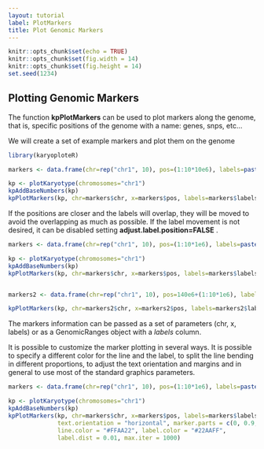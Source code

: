 ```yaml
---
layout: tutorial
label: PlotMarkers
title: Plot Genomic Markers
---
```



```r
knitr::opts_chunk$set(echo = TRUE)
knitr::opts_chunk$set(fig.width = 14)
knitr::opts_chunk$set(fig.height = 14)
set.seed(1234)
```

## Plotting Genomic Markers

The function **kpPlotMarkers** can be used to plot markers along the genome,
that is, specific positions of the genome with a name: genes, snps, etc...

We will create a set of example markers and plot them on the genome


```r

library(karyoploteR)

markers <- data.frame(chr=rep("chr1", 10), pos=(1:10*10e6), labels=paste0("Gene", 1:10))

kp <- plotKaryotype(chromosomes="chr1")
kpAddBaseNumbers(kp)
kpPlotMarkers(kp, chr=markers$chr, x=markers$pos, labels=markers$labels)


```

If the positions are closer and the labels will overlap, they will be moved to
avoid the overlapping as much as possible. If the label movement is not desired,
it can be disabled setting **adjust.label.position=FALSE** .


```r


markers <- data.frame(chr=rep("chr1", 10), pos=(1:10*1e6), labels=paste0("Gene", 1:10))

kp <- plotKaryotype(chromosomes="chr1")
kpAddBaseNumbers(kp)
kpPlotMarkers(kp, chr=markers$chr, x=markers$pos, labels=markers$labels)


markers2 <- data.frame(chr=rep("chr1", 10), pos=140e6+(1:10*1e6), labels=paste0("OtherGene", 1:10))

kpPlotMarkers(kp, chr=markers2$chr, x=markers2$pos, labels=markers2$labels, adjust.label.position=FALSE)


```

The markers information can be passed as a set of parameters (chr, x, labels) or
as a GenomicRanges object with a *labels* column.

It is possible to customize the marker plotting in several ways. It is possible
to specify a different color for the line and the label, to split the line 
bending in different proportions, to adjust the text orientation and margins and
in general to use most of the standard graphics parameters.

```r

markers <- data.frame(chr=rep("chr1", 10), pos=(1:10*1e6), labels=paste0("Gene", 1:10))

kp <- plotKaryotype(chromosomes="chr1")
kpAddBaseNumbers(kp)
kpPlotMarkers(kp, chr=markers$chr, x=markers$pos, labels=markers$labels,
              text.orientation = "horizontal", marker.parts = c(0, 0.9, 0.1),
              line.color = "#FFAA22", label.color = "#22AAFF", 
              label.dist = 0.01, max.iter = 1000)

```

